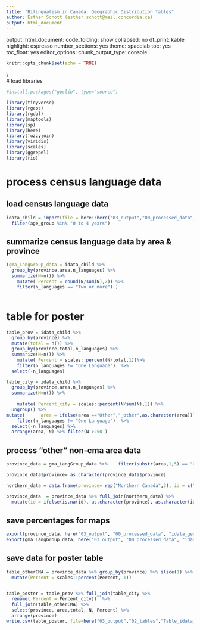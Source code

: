 ---
title: "Bilingualism in Canada: Geographic Distribution Tables"
author: Esther Schott (esther.schott@mail.concordia.ca)
output: html_document
---
output: 
  html_document: 
    code_folding: show
    collapsed: no
    df_print: kable
    highlight: espresso
    number_sections: yes
    theme: spacelab
    toc: yes
    toc_float: yes
editor_options: 
  chunk_output_type: console

```{r setup, include=FALSE}
knitr::opts_chunk$set(echo = TRUE)
```

\\\
# load libraries
```{r load packages}
#install.packages("gpclib", type="source")

library(tidyverse)
library(rgeos)
library(rgdal)
library(maptools)
library(sp)
library(here)
library(fuzzyjoin)
library(viridis)
library(scales)
library(ggrepel)
library(rio)
```





# process census language data
## load census language data
```{r read_census_data}
idata_child = import(file = here::here("03_output","00_processed_data", "idata_preprocessed.Rdata")) %>%
  filter(age_group %in% "0 to 4 years")

```

## summarize census language data by area & province
```{r summarize_census_data}
(gma_LangGroup_data = idata_child %>%
  group_by(province,area,n_languages) %>%
  summarize(N=n()) %>%
    mutate( Percent = round(N/sum(N),2)) %>% 
    filter(n_languages == "Two or more") )
    

```
# table for poster
```{r}
table_prov = idata_child %>%
  group_by(province) %>%
  mutate(total = n()) %>% 
  group_by(province,total,n_languages) %>%
  summarize(N=n()) %>% 
    mutate( Percent = scales::percent(N/total,1))%>% 
    filter(n_languages != "One Language")  %>%
  select(-n_languages)

table_city = idata_child %>%
  group_by(province,area,n_languages) %>%
  summarize(N=n()) %>%
  
    mutate( Percent_city = scales::percent(N/sum(N),1)) %>%
  ungroup() %>%
mutate(      area = ifelse(area =="Other","_other",as.character(area)))%>% 
    filter(n_languages != "One Language")  %>%
  select(-n_languages) %>%
  arrange(area,-N) %>% filter(N >250 ) 


```



## process "other" non-cma area data
```{r}

province_data = gma_LangGroup_data %>%    filter(substr(area,1,5) == "Other")

province_data$province= as.character(province_data$province)

northern_data = data.frame(province= rep("Northern Canada",3), id = c("Yukon", "Northwest Territories", "Nunavut"))

province_data  = province_data %>% full_join(northern_data) %>%
  mutate(id = ifelse(is.na(id), as.character(province), as.character(id)))

```
## save percentages for maps
```{r}
export(province_data, here("03_output", "00_processed_data", "idata_geo_province.Rdata"))
export(gma_LangGroup_data, here("03_output", "00_processed_data", "idata_geo_area.Rdata"))

```



## save data for poster table
```{r}
table_otherCMA = province_data %>% group_by(province) %>% slice(1) %>% ungroup() %>% select(-id, -N) %>%
  mutate(Percent = scales::percent(Percent, 1))


table_poster = table_prov %>% full_join(table_city %>% 
  rename( Percent = Percent_city))  %>% 
  full_join(table_otherCMA) %>%
  select(province, area,total, N, Percent) %>%
  arrange(province)
write.csv(table_poster, file=here("03_output","02_tables","Table_idata_by_area.csv"),row.names = F)
```




